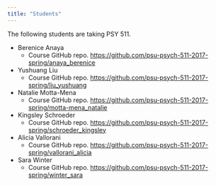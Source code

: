 ```yaml
---
title: "Students"
---
```


The following students are taking PSY 511.

- Berenice Anaya
    + Course GitHub repo. <https://github.com/psu-psych-511-2017-spring/anaya_berenice>
- Yushuang Liu
    + Course GitHub repo. <https://github.com/psu-psych-511-2017-spring/liu_yushuang>
- Natalie Motta-Mena
    + Course GitHub repo. <https://github.com/psu-psych-511-2017-spring/motta-mena_natalie>
- Kingsley Schroeder
    + Course GitHub repo. <https://github.com/psu-psych-511-2017-spring/schroeder_kingsley>
- Alicia Vallorani
    + Course GitHub repo. <https://github.com/psu-psych-511-2017-spring/vallorani_alicia>
- Sara Winter
    + Course GitHub repo. <https://github.com/psu-psych-511-2017-spring/winter_sara>